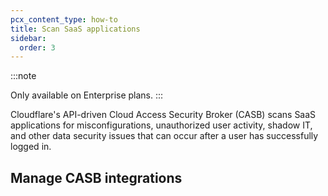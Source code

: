 ```yaml
---
pcx_content_type: how-to
title: Scan SaaS applications
sidebar:
  order: 3
---
```



:::note

Only available on Enterprise plans.
:::

Cloudflare's API-driven Cloud Access Security Broker (CASB) scans SaaS applications for misconfigurations, unauthorized user activity, <GlossaryTooltip term="shadow IT" link="https://www.cloudflare.com/learning/access-management/what-is-shadow-it/">shadow IT</GlossaryTooltip>, and other data security issues that can occur after a user has successfully logged in.

## Manage CASB integrations

<Render file="casb/manage-integrations" />
